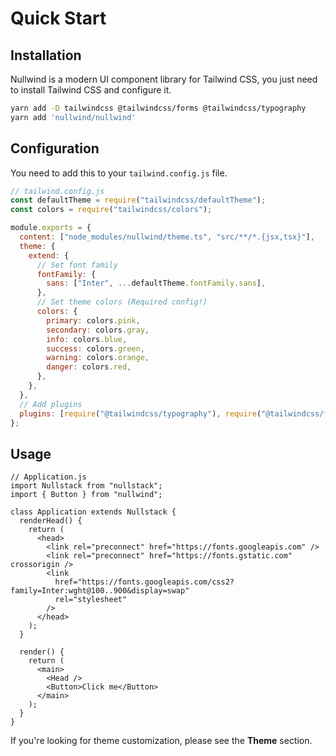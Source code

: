 
<Meta title="Getting Started" description="" />

# Quick Start

## Installation

Nullwind is a modern UI component library for Tailwind CSS, you just need to install Tailwind CSS and configure it.

```bash
yarn add -D tailwindcss @tailwindcss/forms @tailwindcss/typography
yarn add 'nullwind/nullwind'
```

## Configuration

You need to add this to your `tailwind.config.js` file.

```js
// tailwind.config.js
const defaultTheme = require("tailwindcss/defaultTheme");
const colors = require("tailwindcss/colors");

module.exports = {
  content: ["node_modules/nullwind/theme.ts", "src/**/*.{jsx,tsx}"],
  theme: {
    extend: {
      // Set font family
      fontFamily: {
        sans: ["Inter", ...defaultTheme.fontFamily.sans],
      },
      // Set theme colors (Required config!)
      colors: {
        primary: colors.pink,
        secondary: colors.gray,
        info: colors.blue,
        success: colors.green,
        warning: colors.orange,
        danger: colors.red,
      },
    },
  },
  // Add plugins
  plugins: [require("@tailwindcss/typography"), require("@tailwindcss/forms")],
};
```

## Usage

```tsx
// Application.js
import Nullstack from "nullstack";
import { Button } from "nullwind";

class Application extends Nullstack {
  renderHead() {
    return (
      <head>
        <link rel="preconnect" href="https://fonts.googleapis.com" />
        <link rel="preconnect" href="https://fonts.gstatic.com" crossorigin />
        <link
          href="https://fonts.googleapis.com/css2?family=Inter:wght@100..900&display=swap"
          rel="stylesheet"
        />
      </head>
    );
  }

  render() {
    return (
      <main>
        <Head />
        <Button>Click me</Button>
      </main>
    );
  }
}
```

<Alert color="primary" class="mt-4">
  If you're looking for theme customization, please see the <b>Theme</b> section.
</Alert>
